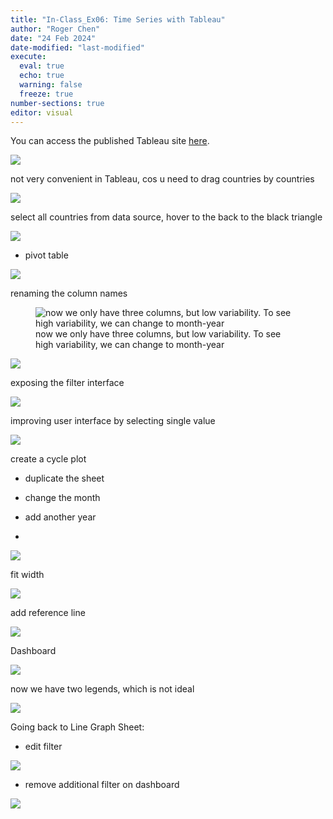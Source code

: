 ```yaml
---
title: "In-Class_Ex06: Time Series with Tableau"
author: "Roger Chen"
date: "24 Feb 2024"
date-modified: "last-modified"
execute: 
  eval: true
  echo: true
  warning: false
  freeze: true
number-sections: true
editor: visual
---
```


You can access the published Tableau site [here](https://public.tableau.com/app/profile/roger.chen4630/viz/In-Class_Ex06_17087559962100/Dashboard1?publish=yes).

![](images/clipboard-1018825726.png)

not very convenient in Tableau, cos u need to drag countries by countries

![](images/clipboard-3547374314.png)

select all countries from data source, hover to the back to the black triangle

![](images/clipboard-3287327797.png)

-   pivot table

![](images/clipboard-2210779038.png)

renaming the column names

![now we only have three columns, but low variability. To see high variability, we can change to month-year](images/clipboard-4044018769.png)

![](images/clipboard-1725054471.png)

exposing the filter interface

![](images/clipboard-302137107.png)

improving user interface by selecting single value

![](images/clipboard-1001333109.png)

create a cycle plot

-   duplicate the sheet

-   change the month

-   add another year

-   

![](images/clipboard-988787286.png)

fit width

![](images/clipboard-2655687954.png)

add reference line

![](images/clipboard-391444205.png)

Dashboard

![](images/clipboard-1525823386.png)

now we have two legends, which is not ideal

![](images/clipboard-2539476920.png)

Going back to Line Graph Sheet:

-   edit filter

![](images/clipboard-547625262.png)

-   remove additional filter on dashboard

![](images/clipboard-2890346920.png)
